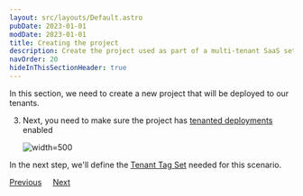 ```yaml
---
layout: src/layouts/Default.astro
pubDate: 2023-01-01
modDate: 2023-01-01
title: Creating the project
description: Create the project used as part of a multi-tenant SaaS setup in Octopus Deploy.
navOrder: 20
hideInThisSectionHeader: true
---
```


In this section, we need to create a new project that will be deployed to our tenants.

<TenantsCreateProject />

3. Next, you need to make sure the project has [tenanted deployments](/docs/tenants/tenant-creation/tenanted-deployments) enabled

    ![](/docs/tenants/guides/multi-tenant-saas-application/images/enable-tenanted-deployments.png "width=500")

In the next step, we'll define the [Tenant Tag Set](/docs/tenants/guides/multi-tenant-saas-application/creating-tenant-tag-set) needed for this scenario.

<span><a class="btn btn-secondary" href="/docs/tenants/guides/multi-tenant-saas-application/creating-new-lifecycle">Previous</a></span>&nbsp;&nbsp;&nbsp;&nbsp;&nbsp;<span><a class="btn btn-success" href="/docs/tenants/guides/multi-tenant-saas-application/creating-tenant-tag-set">Next</a></span>
